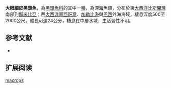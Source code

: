 {{Speciesbox
| name = 大眼細皮黑頭魚
| status = NE
| status_system = IUCN3.1
| image = Leptoderma macrops1.jpg
| image_width = 250px
| genus = Leptoderma
| species = macrops
| authority = [[Vaillant|Vaillant]], 1886
| synonyms = *'' Leptoderma springeri'',Mead & Böhlke, 1953
}}

'''大眼細皮黑頭魚'''，為[[黑頭魚科|黑頭魚科]]的其中一[[種|種]]，為深海魚類，分布於東[[大西洋|大西洋]][[比斯開灣|比斯開灣]]南部到[[那米比亞|那米比亞]]；西[[大西洋|大西洋]][[墨西哥灣|墨西哥灣]]、[[加勒比海|加勒比海]]與[[巴西|巴西]]外海海域，棲息深度500至2000公尺，體長可達24公分，棲息在中層水域，生活習性不明。

==参考文献==
*{{FishBase_species|genus=Leptoderma|species=macrops|year=2015|month=9}}

== 扩展阅读 ==
{{refbegin}}
{{wikispecies-inline|Leptoderma macrops|大眼細皮黑頭魚}}
{{refend}}
{{Taxonbar|from=Q2521709}}

[[Category:細皮黑頭魚屬|macrops]]